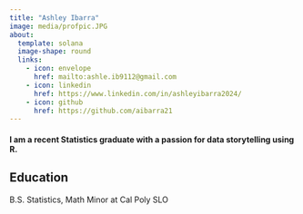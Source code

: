 ```yaml
---
title: "Ashley Ibarra"
image: media/profpic.JPG
about: 
  template: solana
  image-shape: round
  links:
    - icon: envelope
      href: mailto:ashle.ib9112@gmail.com
    - icon: linkedin
      href: https://www.linkedin.com/in/ashleyibarra2024/
    - icon: github
      href: https://github.com/aibarra21
---
```


#### I am a recent Statistics graduate with a passion for data storytelling using R. 

## Education

B.S. Statistics, Math Minor at Cal Poly SLO

